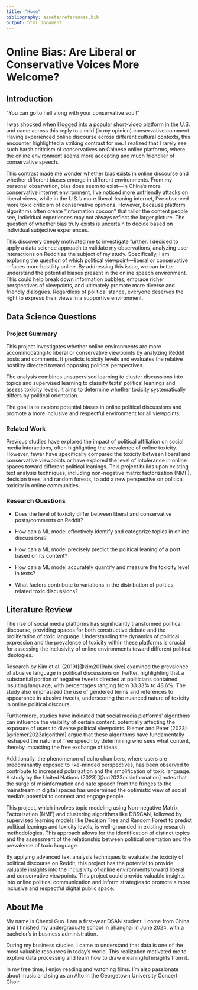 ```yaml
---
title: "Home"
bibliography: assets/references.bib
output: html_document
---
```


# Online Bias: Are Liberal or Conservative Voices More Welcome?

## Introduction

“You can go to hell along with your conservative soul!”

I was shocked when I logged into a popular short-video platform in the U.S. and came across this reply to a mild (in my opinion) conservative comment. Having experienced online discourse across different cultural contexts, this encounter highlighted a striking contrast for me. I realized that I rarely see such harsh criticism of conservatives on Chinese online platforms, where the online environment seems more accepting and much friendlier of conservative speech.

This contrast made me wonder whether bias exists in online discourse and whether different biases emerge in different environments. From my personal observation, bias does seem to exist—in China's more conservative internet environment, I’ve noticed more unfriendly attacks on liberal views, while in the U.S.'s more liberal-leaning internet, I’ve observed more toxic criticism of conservative opinions. However, because platform algorithms often create "information cocoon" that tailor the content people see, individual experiences may not always reflect the larger picture. The question of whether bias truly exists is uncertain to decide based on individual subjective experiences.

This discovery deeply motivated me to investigate further. I decided to apply a data science approach to validate my observations, analyzing user interactions on Reddit as the subject of my study. Specifically, I am exploring the question of which political viewpoint—liberal or conservative—faces more hostility online. By addressing this issue, we can better understand the potential biases present in the online speech environment. This could help break down information bubbles, embrace richer perspectives of viewpoints, and ultimately promote more diverse and friendly dialogues. Regardless of political stance, everyone deserves the right to express their views in a supportive environment.

## Data Science Questions

### **Project Summary**

This project investigates whether online environments are more accommodating to liberal or conservative viewpoints by analyzing Reddit posts and comments. It predicts toxicity levels and evaluates the relative hostility directed toward opposing political perspectives.

The analysis combines unsupervised learning to cluster discussions into topics and supervised learning to classify texts' political leanings and assess toxicity levels. It aims to determine whether toxicity systematically differs by political orientation.

The goal is to explore potential biases in online political discussions and promote a more inclusive and respectful environment for all viewpoints.

### Related Work

Previous studies have explored the impact of political affiliation on social media interactions, often highlighting the prevalence of online toxicity. However, fewer have specifically compared the toxicity between liberal and conservative viewpoints or have explored the level of intolerance in online spaces toward different political leanings. This project builds upon existing text analysis techniques, including non-negative matrix factorization (NMF), decision trees, and random forests, to add a new perspective on political toxicity in online communities.

### Research Questions

-   Does the level of toxicity differ between liberal and conservative posts/comments on Reddit?

-   How can a ML model effectively identify and categorize topics in online discussions?

-   How can a ML model precisely predict the political leaning of a post based on its content?

-   How can a ML model accurately quantify and measure the toxicity level in texts?

-   What factors contribute to variations in the distribution of politics-related toxic discussions?

## Literature Review

The rise of social media platforms has significantly transformed political discourse, providing spaces for both constructive debate and the proliferation of toxic language. Understanding the dynamics of political expression and the prevalence of toxicity within these platforms is crucial for assessing the inclusivity of online environments toward different political ideologies.

Research by Kim et al. (2019)[@kim2019abusive] examined the prevalence of abusive language in political discussions on Twitter, highlighting that a substantial portion of negative tweets directed at politicians contained insulting language, with percentages ranging from 33.33% to 48.6%. The study also emphasized the use of gendered terms and references to appearance in abusive tweets, underscoring the nuanced nature of toxicity in online political discours.

Furthermore, studies have indicated that social media platforms' algorithms can influence the visibility of certain content, potentially affecting the exposure of users to diverse political viewpoints. Riemer and Peter (2023)[@riemer2023algorithm] argue that these algorithms have fundamentally reshaped the nature of free speech by determining who sees what content, thereby impacting the free exchange of ideas.

Additionally, the phenomenon of echo chambers, where users are predominantly exposed to like-minded perspectives, has been observed to contribute to increased polarization and the amplification of toxic language. A study by the United Nations (2023)[@un2023misinformation] notes that the surge of misinformation and hate speech from the fringes to the mainstream in digital spaces has undermined the optimistic view of social media's potential to connect and engage people.

This project, which involves topic modeling using Non-negative Matrix Factorization (NMF) and clustering algorithms like DBSCAN, followed by supervised learning models like Decision Tree and Random Forest to predict political leanings and toxicity levels, is well-grounded in existing research methodologies. This approach allows for the identification of distinct topics and the assessment of the relationship between political orientation and the prevalence of toxic language.

By applying advanced text analysis techniques to evaluate the toxicity of political discourse on Reddit, this project has the potential to provide valuable insights into the inclusivity of online environments toward liberal and conservative viewpoints. This project could provide valuable insights into online political communication and inform strategies to promote a more inclusive and respectful digital public space.

## About Me

My name is Chenxi Guo. I am a first-year DSAN student. I come from China and I finished my undergraduate school in Shanghai in June 2024, with a bachelor's in business administration.

During my business studies, I came to understand that data is one of the most valuable resources in today’s world. This realization motivated me to explore data processing and learn how to draw meaningful insights from it.

In my free time, I enjoy reading and watching films. I'm also passionate about music and sing as an Alto in the Georgetown University Concert Choir.
